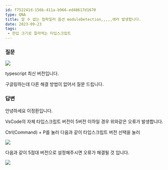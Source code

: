 ```yaml
---
id: f752241d-156b-411a-b966-ed48617d1670
type: QNA
title: 알 수 없는 컴파일러 옵션 moduleDetection,,,,,에러 발생합니다.
date: 2023-09-23
tags: 
 - 한입 크기로 잘라먹는 타입스크립트
---
```



### 질문


![](https://cdn.inflearn.com/public/files/posts/c82f8a98-233a-4c25-b34d-8bf5acd0a553/%E1%84%89%E1%85%B3%E1%84%8F%E1%85%B3%E1%84%85%E1%85%B5%E1%86%AB%E1%84%89%E1%85%A3%E1%86%BA2023-08-09%E1%84%8B%E1%85%A9%E1%84%92%E1%85%AE11.47.11.png)


typescript 최신 버전입니다.


구글링하는데 다른 해결 방법이 없어서 질문 드립니다.


<Blank/>


### 답변


안녕하세요 이정환입니다.


VsCode의 자체 타입스크립트 버전이 5버전 이하일 경우 위와같은 오류가 발생합니다.


Ctrl(Command) + P를 눌러 다음과 같이 타입스크립트 버전 선택을 눌러


![](https://cdn.inflearn.com/public/files/posts/7af0a20e-4df4-4cc5-8c5a-249393659e35/image.png)


다음과 같이 5점대 버전으로 설정해주시면 오류가 해결될 것 입니다.


![](https://cdn.inflearn.com/public/files/posts/684ae7a7-da54-4c59-9ae6-50af655dca96/image.png)


